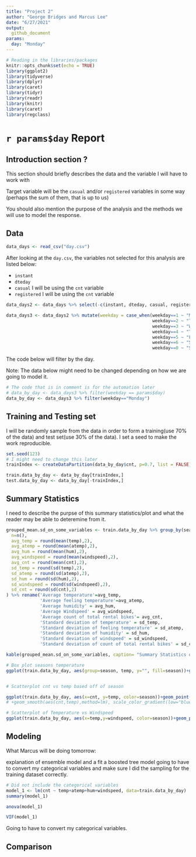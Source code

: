```yaml
---
title: "Project 2"
author: "George Bridges and Marcus Lee"
date: "6/27/2021"
output:
  github_document
params:
  day: "Monday"
---
```


```r
# Reading in the libraries/packages
knitr::opts_chunk$set(echo = TRUE)
library(ggplot2)
library(tidyverse)
library(dplyr)
library(caret)
library(tidyr)
library(readr)
library(knitr)
library(caret)
library(regclass)
```

# `r params$day` Report

## Introduction section ?

This section should briefly describes the data and the variable I will have to work with

Target variable will be the `casual` and/or `registered` variables in some way (perhaps the sum of them, that is up to us)

You should also mention the purpose of the analysis and the methods we will use to model the response.

## Data

```r
data_days <- read_csv("day.csv")
```

After looking at the `day.csv`, the variables not selected for this analysis are listed below:

* `instant`
* `dteday`
* `casual` I will be using the `cnt` variable
* `registered` I will be using the `cnt` variable

```r
data_days2 <- data_days %>% select(-c(instant, dteday, casual, registered))
```

```r
data_days3 <- data_days2 %>% mutate(weekday = case_when(weekday==1 ~ "Monday",
                                                        weekday==2 ~ "Tuesday",
                                                        weekday==3 ~ "Wednesday",
                                                        weekday==4 ~ "Thursday",
                                                        weekday==5 ~ "Friday",
                                                        weekday==6 ~ "Saturday",
                                                        weekday==0 ~ "Sunday"))
```


The code below will filter by the day.

Note: The data below might need to be changed depending on how we are going to model it.

```r
# The code that is in comment is for the automation later 
# data_by_day <- data_days3 %>% filter(weekday == params$day) 
data_by_day <- data_days3 %>% filter(weekday=="Monday")
```


## Training and Testing set

I will be randomly sample from the data in order to form a training(use 70% of the data) and test set(use 30% of the data). I set a seed to make the work reproducible.

```r
set.seed(123)
# I might need to change this later
trainIndex <- createDataPartition(data_by_day$cnt, p=0.7, list = FALSE)

train.data_by_day <- data_by_day[trainIndex,]
test.data_by_day <- data_by_day[-trainIndex,]
```

## Summary Statistics

I need to describe the purpse of this summary statistics/plot and what the reader may be able to deteremine from it.

```r
grouped_mean.sd_on_some_variables <- train.data_by_day %>% group_by(season) %>% summarise(
  n=n(),
  avg_temp = round(mean(temp),2),
  avg_atemp = round(mean(atemp),2),
  avg_hum = round(mean(hum),2),
  avg_windspeed = round(mean(windspeed),2),
  avg_cnt = round(mean(cnt),2),
  sd_temp = round(sd(temp),2),
  sd_atemp = round(sd(atemp),2),
  sd_hum = round(sd(hum),2),
  sd_windspeed = round(sd(windspeed),2),
  sd_cnt = round(sd(cnt),2)
) %>% rename('Average temperature'=avg_temp,
             'Average feeling temperature'=avg_atemp,
             'Average humidity' = avg_hum,
             'Average Windspeed' = avg_windspeed,
             'Average count of total rental bikes'= avg_cnt,
             'Standard deviation of temperature' = sd_temp,
             'Standard deviation of feeling temperature' = sd_atemp,
             'Standard deviation of humidity' = sd_hum,
             'Standard deviation of windspeed' = sd_windspeed,
             'Standard deviation of count of total rental bikes' = sd_cnt)
```

```r
kable(grouped_mean.sd_on_some_variables, caption= "Summary Statistics on some of the variables based off of the different seasons")
```


```r
# Box plot seasons temperature
ggplot(train.data_by_day, aes(group=season, temp, y="", fill=season))+geom_boxplot()+ggtitle("Boxplot of temperature based off of Season")+ylab("Seasons")+xlab("Temperature")


# Scatterplot cnt vs temp based off of season

ggplot(train.data_by_day, aes(x=cnt, y=temp, color=season))+geom_point()+labs(x="Count of total rental bikes", y="Temperature", title="Scatterplot of Temperature vs Count of total rental bikes based off of seasons")
# +geom_smooth(aes(cnt,temp),method=lm), scale_color_gradient(low="blue", high="red")

# Scatterplot of Temperature vs Windspeed
ggplot(train.data_by_day, aes(x=temp,y=windspeed, color=season))+geom_point()+geom_smooth(aes(temp,windspeed),method=lm)+labs(x="Temperature", y="Windspeed", title="Scatterplot of Temperature vs Windspeed")
```




## Modeling


What Marcus will be doing tomorrow:

 explanation of ensemble model and a fit a boosted tree model
 going to have to convert my categorical variables and make sure I did the sampling for the training dataset correctly.

```r
# Did not include the categorical variables
model_1 <- lm(cnt ~ temp+atemp+hum+windspeed, data=train.data_by_day)
summary(model_1)
```

```r
anova(model_1)
```

```r
VIF(model_1)
```


Going to have to convert my categorical variables.




















## Comparison